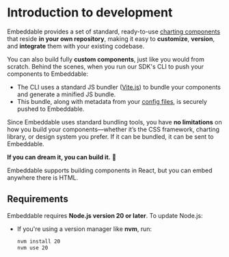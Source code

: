 
# Introduction to development

Embeddable provides a set of standard, ready-to-use [charting components](/dashboards/starter-components) that reside **in your own repository**, making it easy to **customize**, **version**, and **integrate** them with your existing codebase.

You can also build fully **custom components**, just like you would from scratch. Behind the scenes, when you run our SDK's CLI to push your components to Embeddable:

- The CLI uses a standard JS bundler ([Vite.js](https://vitejs.dev/)) to bundle your components and generate a minified JS bundle.  
- This bundle, along with metadata from your [config files](/development/defining-components), is securely pushed to Embeddable.  

Since Embeddable uses standard bundling tools, you have **no limitations** on how you build your components—whether it’s the CSS framework, charting library, or design system you prefer. If it can be bundled, it can be sent to Embeddable.  

**If you can dream it, you can build it.** 🚀

<Callout emoji="💡">
Embeddable supports building components in React, but you can embed anywhere there is HTML.
</Callout>

## Requirements

Embeddable requires **Node.js version 20 or later**. To update Node.js:
- If you're using a version manager like **nvm**, run:
  ```bash
  nvm install 20
  nvm use 20
  ```

